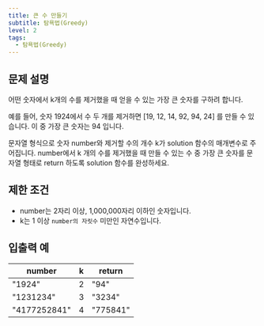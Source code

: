 ```yaml
---
title: 큰 수 만들기
subtitle: 탐욕법(Greedy)
level: 2
tags:
  - 탐욕법(Greedy)
---
```


## 문제 설명

어떤 숫자에서 k개의 수를 제거했을 때 얻을 수 있는 가장 큰 숫자를 구하려 합니다.

예를 들어, 숫자 1924에서 수 두 개를 제거하면 \[19, 12, 14, 92, 94, 24\] 를 만들 수 있습니다. 이 중 가장 큰 숫자는 94 입니다.

문자열 형식으로 숫자 number와 제거할 수의 개수 k가 solution 함수의 매개변수로 주어집니다. number에서 k 개의 수를 제거했을 때 만들 수 있는 수 중 가장 큰 숫자를 문자열 형태로 return 하도록 solution 함수를 완성하세요.

## 제한 조건

- number는 2자리 이상, 1,000,000자리 이하인 숫자입니다.
- k는 1 이상 `number의 자릿수` 미만인 자연수입니다.

## 입출력 예

| number       | k   | return   |
| ------------ | --- | -------- |
| "1924"       | 2   | "94"     |
| "1231234"    | 3   | "3234"   |
| "4177252841" | 4   | "775841" |
